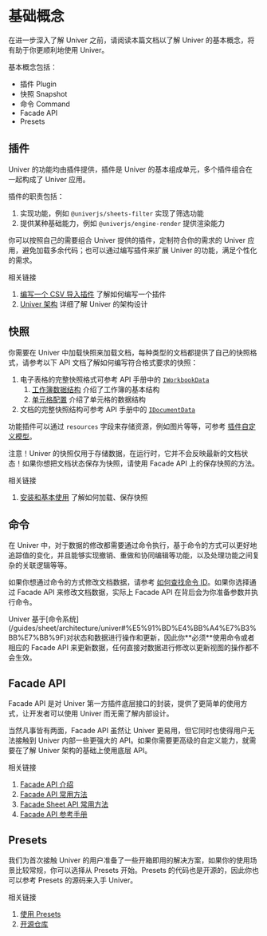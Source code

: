 
# 基础概念

<BadgeGroup values={[UniverTypes.GENERAL]} value={UniverTypes.GENERAL} />

在进一步深入了解 Univer 之前，请阅读本篇文档以了解 Univer 的基本概念，将有助于你更顺利地使用 Univer。

基本概念包括：

* 插件 Plugin
* 快照 Snapshot
* 命令 Command
* Facade API
* Presets

## 插件

Univer 的功能均由插件提供，插件是 Univer 的基本组成单元，多个插件组合在一起构成了 Univer 应用。

插件的职责包括：

1. 实现功能，例如 `@univerjs/sheets-filter` 实现了筛选功能
2. 提供某种基础能力，例如 `@univerjs/engine-render` 提供渲染能力

你可以按照自己的需要组合 Univer 提供的插件，定制符合你的需求的 Univer 应用，避免加载多余代码；也可以通过编写插件来扩展 Univer 的功能，满足个性化的需求。

相关链接

1. [编写一个 CSV 导入插件](/guides/sheet/tutorials/csv-import-plugin) 了解如何编写一个插件
2. [Univer 架构](/guides/sheet/architecture/univer) 详细了解 Univer 的架构设计

## 快照

你需要在 Univer 中加载快照来加载文档，每种类型的文档都提供了自己的快照格式，请参考以下 API 文档了解如何编写符合格式要求的快照：

1. 电子表格的完整快照格式可参考 API 手册中的 [`IWorkbookData`](/typedoc/@univerjs/core/interfaces/IWorkbookData)
    1. [工作簿数据结构](/guides/sheet/getting-started/workbook-data) 介绍了工作簿的基本结构
    1. [单元格配置](/guides/sheet/getting-started/cell-data) 介绍了单元格的数据结构
2. 文档的完整快照结构可参考 API 手册中的 [`IDocumentData`](/typedoc/@univerjs/core/interfaces/IDocumentData)

功能插件可以通过 `resources` 字段来存储资源，例如图片等等，可参考 [插件自定义模型](/guides/sheet/advanced/custom-model)。

<Callout type="error" emoji="🚨">
  注意！Univer 的快照仅用于存储数据，在运行时，它并不会反映最新的文档状态！如果你想把文档状态保存为快照，请使用 Facade API 上的保存快照的方法。
</Callout>

相关链接

1. [安装和基本使用](/guides/sheet/getting-started/installation#表格基本操作) 了解如何加载、保存快照

## 命令

在 Univer 中，对于数据的修改都需要通过命令执行，基于命令的方式可以更好地追踪值的变化，并且能够实现撤销、重做和协同编辑等功能，以及处理功能之间复杂的关联逻辑等等。

如果你想通过命令的方式修改文档数据，请参考 [如何查找命令 ID](/guides/sheet/tutorials/find-the-command-id)。如果你选择通过 Facade API 来修改文档数据，实际上 Facade API 在背后会为你准备参数并执行命令。

<Callout type="error" emoji="🚨">
  Univer 基于[命令系统](/guides/sheet/architecture/univer#%E5%91%BD%E4%BB%A4%E7%B3%BB%E7%BB%9F)对状态和数据进行操作和更新，因此你**必须**使用命令或者相应的 Facade API 来更新数据，任何直接对数据进行修改以更新视图的操作都不会生效。
</Callout>

## Facade API

Facade API 是对 Univer 第一方插件底层接口的封装，提供了更简单的使用方式，让开发者可以使用 Univer 而无需了解内部设计。

当然凡事皆有两面，Facade API 虽然让 Univer 更易用，但它同时也使得用户无法接触到 Univer 内部一些更强大的 API。如果你需要更高级的自定义能力，就需要在了解 Univer 架构的基础上使用底层 API。

相关链接

1. [Facade API 介绍](/guides/sheet/getting-started/facade)
2. [Facade API 常用方法](/guides/sheet/facade/general-api)
3. [Facade Sheet API 常用方法](/zh-CN/guides/sheet/facade/sheet-api)
4. [Facade API 参考手册](/typedoc/@univerjs/facade/README)

## Presets

我们为首次接触 Univer 的用户准备了一些开箱即用的解决方案，如果你的使用场景比较常规，你可以选择从 Presets 开始。Presets 的代码也是开源的，因此你也可以参考 Presets 的源码来入手 Univer。

相关链接

1. [使用 Presets](/guides/sheet/getting-started/presets)
2. [开源仓库](https://github.com/dream-num/univer-presets)

